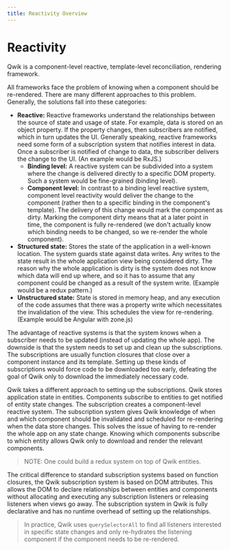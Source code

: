 ```yaml
---
title: Reactivity Overview
---
```


# Reactivity

Qwik is a component-level reactive, template-level reconciliation, rendering framework.

All frameworks face the problem of knowing when a component should be re-rendered. There are many different approaches to this problem. Generally, the solutions fall into these categories:

- **Reactive:** Reactive frameworks understand the relationships between the source of state and usage of state. For example, data is stored on an object property. If the property changes, then subscribers are notified, which in turn updates the UI. Generally speaking, reactive frameworks need some form of a subscription system that notifies interest in data. Once a subscriber is notified of change to data, the subscriber delivers the change to the UI. (An example would be RxJS.)
  - **Binding level:** A reactive system can be subdivided into a system where the change is delivered directly to a specific DOM property. Such a system would be fine-grained (binding level).
  - **Component level:** In contrast to a binding level reactive system, component level reactivity would deliver the change to the component (rather then to a specific binding in the component's template). The delivery of this change would mark the component as dirty. Marking the component dirty means that at a later point in time, the component is fully re-rendered (we don't actually know which binding needs to be changed, so we re-render the whole component).
- **Structured state:** Stores the state of the application in a well-known location. The system guards state against data writes. Any writes to the state result in the whole application view being considered dirty. The reason why the whole application is dirty is the system does not know which data will end up where, and so it has to assume that any component could be changed as a result of the system write. (Example would be a redux pattern.)
- **Unstructured state:** State is stored in memory heap, and any execution of the code assumes that there was a property write which necessitates the invalidation of the view. This schedules the view for re-rendering. (Example would be Angular with zone.js)

The advantage of reactive systems is that the system knows when a subscriber needs to be updated (instead of updating the whole app). The downside is that the system needs to set up and clean up the subscriptions. The subscriptions are usually function closures that close over a component instance and its template. Setting up these kinds of subscriptions would force code to be downloaded too early, defeating the goal of Qwik only to download the immediately necessary code.

Qwik takes a different approach to setting up the subscriptions. Qwik stores application state in entities. Components subscribe to entities to get notified of entity state changes. The subscription creates a component-level reactive system. The subscription system gives Qwik knowledge of when and which component should be invalidated and scheduled for re-rendering when the data store changes. This solves the issue of having to re-render the whole app on any state change. Knowing which components subscribe to which entity allows Qwik only to download and render the relevant components.

> NOTE: One could build a redux system on top of Qwik entities.

The critical difference to standard subscription systems based on function closures, the Qwik subscription system is based on DOM attributes. This allows the DOM to declare relationships between entities and components without allocating and executing any subscription listeners or releasing listeners when views go away. The subscription system in Qwik is fully declarative and has no runtime overhead of setting up the relationships.

> In practice, Qwik uses `querySelectorAll` to find all listeners interested in specific state changes and only re-hydrates the listening component if the component needs to be re-rendered.
